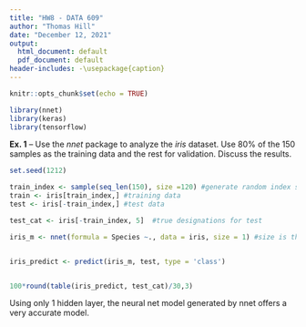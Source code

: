 ```yaml
---
title: "HW8 - DATA 609"
author: "Thomas Hill"
date: "December 12, 2021"
output:
  html_document: default
  pdf_document: default
header-includes: -\usepackage{caption}
---
```


```r
knitr::opts_chunk$set(echo = TRUE)
```


```r

library(nnet)
library(keras)
library(tensorflow)

```

__Ex. 1__ -- Use the _nnet_ package to analyze the _iris_ dataset. Use 80% of the 150 samples as the training data and the rest for validation. Discuss the results.


```r

set.seed(1212)

train_index <- sample(seq_len(150), size =120) #generate random index separating iris into specified samples
train <- iris[train_index,] #training data
test <- iris[-train_index,] #test data

test_cat <- iris[-train_index, 5]  #true designations for test

iris_m <- nnet(formula = Species ~., data = iris, size = 1) #size is the number of units in the hidden layer


iris_predict <- predict(iris_m, test, type = 'class')


100*round(table(iris_predict, test_cat)/30,3)

```

Using only 1 hidden layer, the neural net model generated by nnet offers a very accurate model. 

